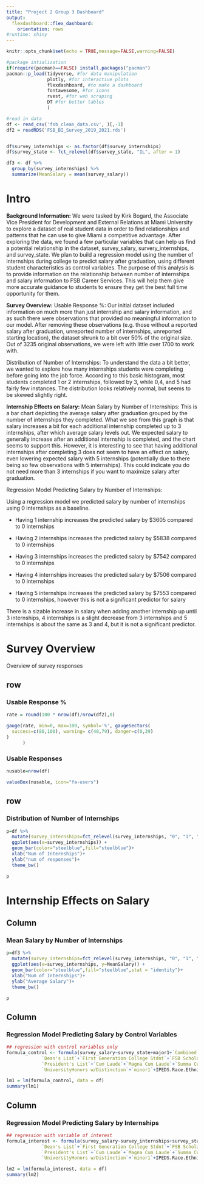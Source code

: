 ```yaml
---
title: "Project 2 Group 3 Dashboard"
output: 
  flexdashboard::flex_dashboard:
    orientation: rows
#runtime: shiny
---
```


```r
knitr::opts_chunk$set(echo = TRUE,message=FALSE,warning=FALSE)

#package intialization
if(require(pacman)==FALSE) install.packages("pacman")
pacman::p_load(tidyverse, #for data manipulation
               plotly, #for interactive plots
               flexdashboard, #to make a dashboard
               fontawesome, #for icons
               rvest, #for web scraping
               DT #for better tables
               )

#read in data
df <- read_csv('fsb_clean_data.csv', )[,-1]
df2 = readRDS('FSB_BI_Survey_2019_2021.rds')


df$survey_internships <- as.factor(df$survey_internships)
df$survey_state <- fct_relevel(df$survey_state, "IL", after = 1)

df3 <- df %>%
  group_by(survey_internships) %>%
  summarize(MeanSalary = mean(survey_salary))
```




# Intro

**Background Information:**
We were tasked by Kirk Bogard, the Associate Vice President for Development and External Relations at Miami University to explore a dataset of real student data in order to find relationships and patterns that he can use to give Miami a competitive advantage. After exploring the data, we found a few particular variables that can help us find a potential relationship in the dataset, survey_salary, survery_internships, and survey_state. We plan to build a regression model using the number of internships during college to predict salary after graduation, using different student characteristics as control variables. The purpose of this analysis is to provide information on the relationship between number of internships and salary information to FSB Career Services. This will help them give more accurate guidance to students to ensure they get the best full time opportunity for them.

**Survey Overview:**
Usable Response %: Our initial dataset included information on much more than just internship and salary information, and as such there were observations that provided no meaningful information to our model. After removing these observations (e.g. those without a reported salary after graduation, unreported number of internships, unreported starting location), the dataset shrunk to a bit over 50% of the original size. Out of 3235 original observations, we were left with little over 1700 to work with.

Distribution of Number of Internships: To understand the data a bit better, we wanted to explore how many internships students were completing before going into the job force. According to this basic histogram, most students completed 1 or 2 internships, followed by 3, while 0,4, and 5 had fairly few instances. The distribution looks relatively normal, but seems to be skewed slightly right.


**Internship Effects on Salary:**
Mean Salary by Number of Internships: This is a bar chart depicting the average salary after graduation grouped by the number of internships they completed. What we see from this graph is that salary increases a bit for each additional internship completed up to 3 internships, after which average salary levels out. We expected salary to generally increase after an additional internship is completed, and the chart seems to support this. However, it is interesting to see that having additional internships after completing 3 does not seem to have an effect on salary, even lowering expected salary with 5 internships (potentially due to there being so few observations with 5 internships). This could indicate you do not need more than 3 internships if you want to maximize salary after graduation. 

Regression Model Predicting Salary by Number of Internships:

Using a regression model we predicted salary by number of internships using 0 internships as a baseline.

* Having 1 internship increases the predicted salary by $3605 compared to 0 internships

* Having 2 internships increases the predicted salary by $5838 compared to 0 internships

* Having 3 internships increases the predicted salary by $7542 compared to 0 internships

* Having 4 internships increases the predicted salary by $7506 compared to 0 internships

* Having 5 internships increases the predicted salary by $7553 compared to 0 internships, however this is not a significant predictor for salary

There is a sizable increase in salary when adding another internship up until 3 internships, 4 internships is a slight decrease from 3 internships and 5 internships is about the same as 3 and 4, but it is not a significant predictor.

# Survey Overview {data-orientation=columns}

Overview of survey responses
  
## row {data-width=300}

### Usable Response %
```r
rate = round(100 * nrow(df)/nrow(df2),0)

gauge(rate, min=0, max=100, symbol='%', gaugeSectors(
  success=c(80,100), warning= c(40,79), danger=c(0,39)
)
      )
```



### Usable Responses

```r
nusable=nrow(df)

valueBox(nusable, icon="fa-users")
```    


## row {data-height=600}





### Distribution of Number of Internships
    
```r
p=df %>% 
  mutate(survey_internships=fct_relevel(survey_internships, "0", "1", "2", "3", "4", "5")) %>%
  ggplot(aes(x=survey_internships)) +
  geom_bar(color="steelblue",fill="steelblue")+
  xlab("Num of Internships")+
  ylab("num of responses")+
  theme_bw()

p


```
   
   

# Internship Effects on Salary {data-orientation=columns}

## Column {data-width=300}

### Mean Salary by Number of Internships

```r
p=df3 %>% 
  mutate(survey_internships=fct_relevel(survey_internships, "0", "1", "2", "3", "4", "5")) %>%
  ggplot(aes(x=survey_internships, y=MeanSalary)) +
  geom_bar(color="steelblue",fill="steelblue",stat = "identity")+
  xlab("Num of Internships")+
  ylab("Average Salary")+
  theme_bw()

p
```




## Column {data-width=350}

### Regression Model Predicting Salary by Control Variables
```r
## regression with control variables only
formula_control <- formula(survey_salary~survey_state+major1+`Combined Bacc and Masters`+ 
             `Dean's List`+`First Generation College Stdnt`+`FSB Scholars`+`Honors Program`+ 
             `President's List`+`Cum Laude`+`Magna Cum Laude`+`Summa Cum Laude`+`University Honors`+
             `UniversityHonors w/Distinction`+`minor1`+IPEDS.Race.Ethnicity+Gender+GPA.Range)

lm1 = lm(formula_control, data = df)
summary(lm1)
```

## Column {data-width=350}
### Regression Model Predicting Salary by Internships
```r
## regression with variable of interest
formula_interest <- formula(survey_salary~survey_internships+survey_state+major1+`Combined Bacc and Masters`+ 
             `Dean's List`+`First Generation College Stdnt`+`FSB Scholars`+`Honors Program`+ 
             `President's List`+`Cum Laude`+`Magna Cum Laude`+`Summa Cum Laude`+`University Honors`+
             `UniversityHonors w/Distinction`+`minor1`+IPEDS.Race.Ethnicity+Gender+GPA.Range)

lm2 = lm(formula_interest, data = df)
summary(lm2)
```


